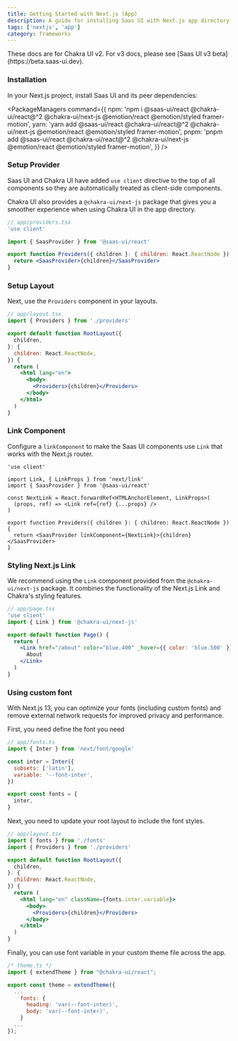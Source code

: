 ```yaml
---
title: Getting Started with Next.js (App)
description: A guide for installing Saas UI with Next.js app directory
tags: ['nextjs', 'app']
category: frameworks
---
```


<Info>
  These docs are for Chakra UI v2. For v3 docs, please see [Saas UI v3
  beta](https://beta.saas-ui.dev).
</Info>

### Installation

In your Next.js project, install Saas UI and its peer dependencies:

<PackageManagers
  command={{
    npm: 'npm i @saas-ui/react @chakra-ui/react@^2 @chakra-ui/next-js @emotion/react @emotion/styled framer-motion',
    yarn: 'yarn add @saas-ui/react @chakra-ui/react@^2 @chakra-ui/next-js @emotion/react @emotion/styled framer-motion',
    pnpm: 'pnpm add @saas-ui/react @chakra-ui/react@^2 @chakra-ui/next-js @emotion/react @emotion/styled framer-motion',
  }}
/>

### Setup Provider

Saas UI and Chakra UI have added `use client` directive to the top of all
components so they are automatically treated as client-side components.

Chakra UI also provides a `@chakra-ui/next-js` package that gives you a smoother
experience when using Chakra UI in the app directory.

```jsx live=false
// app/providers.tsx
'use client'

import { SaasProvider } from '@saas-ui/react'

export function Providers({ children }: { children: React.ReactNode }) {
  return <SaasProvider>{children}</SaasProvider>
}
```

### Setup Layout

Next, use the `Providers` component in your layouts.

```jsx live=false
// app/layout.tsx
import { Providers } from './providers'

export default function RootLayout({
  children,
}: {
  children: React.ReactNode,
}) {
  return (
    <html lang="en">
      <body>
        <Providers>{children}</Providers>
      </body>
    </html>
  )
}
```

### Link Component

Configure a `linkComponent` to make the Saas UI components use `Link` that works with the Next.js router.

```tsx
'use client'

import Link, { LinkProps } from 'next/link'
import { SaasProvider } from '@saas-ui/react'

const NextLink = React.forwardRef<HTMLAnchorElement, LinkProps>(
  (props, ref) => <Link ref={ref} {...props} />
)

export function Providers({ children }: { children: React.ReactNode }) {
  return <SaasProvider linkComponent={NextLink}>{children}</SaasProvider>
}
```

### Styling Next.js Link

We recommend using the `Link` component provided from the `@chakra-ui/next-js`
package. It combines the functionality of the Next.js Link and Chakra's styling
features.

```jsx live=false
// app/page.tsx
'use client'
import { Link } from '@chakra-ui/next-js'

export default function Page() {
  return (
    <Link href="/about" color="blue.400" _hover={{ color: 'blue.500' }}>
      About
    </Link>
  )
}
```

### Using custom font

With Next.js 13, you can optimize your fonts (including custom fonts) and remove
external network requests for improved privacy and performance.

First, you need define the font you need

```jsx live=false
// app/fonts.ts
import { Inter } from 'next/font/google'

const inter = Inter({
  subsets: ['latin'],
  variable: '--font-inter',
})

export const fonts = {
  inter,
}
```

Next, you need to update your root layout to include the font styles.

```jsx live=false
// app/layout.tsx
import { fonts } from './fonts'
import { Providers } from './providers'

export default function RootLayout({
  children,
}: {
  children: React.ReactNode,
}) {
  return (
    <html lang="en" className={fonts.inter.variable}>
      <body>
        <Providers>{children}</Providers>
      </body>
    </html>
  )
}
```

Finally, you can use font variable in your custom theme file across the app.

```jsx live=false
/* theme.ts */
import { extendTheme } from "@chakra-ui/react";

export const theme = extendTheme({
  ...
    fonts: {
      heading: 'var(--font-inter)',
      body: 'var(--font-inter)',
    }
  ...
});
```
